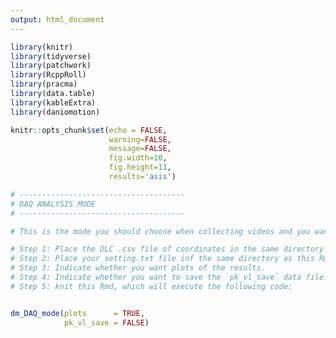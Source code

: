 ```yaml
---
output: html_document
---
```


```r
library(knitr)
library(tidyverse)
library(patchwork)
library(RcppRoll) 
library(pracma)     
library(data.table)
library(kableExtra)
library(daniomotion)

knitr::opts_chunk$set(echo = FALSE, 
                      warning=FALSE, 
                      message=FALSE, 
                      fig.width=10, 
                      fig.height=11,
                      results='asis')
```


```r

# -------------------------------------
# DAQ ANALYSIS MODE
# -------------------------------------

# This is the mode you should choose when collecting videos and you want to immediately extract the coordinates output by your DeepLabCut (DLC) neural network and see the kinematic results.

# Step 1: Place the DLC .csv file of coordinates in the same directory as this Rmd.
# Step 2: Place your setting.txt file inf the same directory as this Rmd.
# Step 3: Indicate whether you want plots of the results.
# Step 4: Indicate whether you want to save the `pk_vl_save` data file.
# Step 5: knit this Rmd, which will execute the following code:


dm_DAQ_mode(plots      = TRUE, 
            pk_vl_save = FALSE)
 
```   


